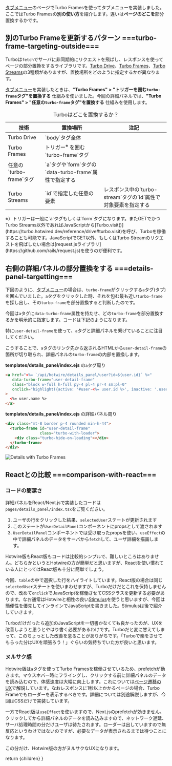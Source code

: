 
[タブメニュー](/commentaries/tabbed_menus)のページでTurbo Framesを使ってタブメニューを実装しました。ここではTurbo Framesの**別の使い方**を紹介します。違いは**ページのどこを**部分置換するかです。


## 別のTurbo Frameを更新するパターン ===turbo-frame-targeting-outside===

Turboは`fetch`でサーバに非同期的にリクエストを飛ばし、レスポンスを使ってページの部分置換をするライブラリです。[Turbo Drive](https://turbo.hotwired.dev/handbook/drive)、[Turbo Frames](https://turbo.hotwired.dev/handbook/frames)、[Turbo Streams](https://turbo.hotwired.dev/handbook/streams)の3種類がありますが、置換場所をどのように指定するかが異なります。

[タブメニュー](/commentaries/tabbed_menus)を実装したときは、**"Turbo Frames" > "トリガーを囲む`turbo-frame`タグ"を置換する** 仕組みを使いました。今回の詳細パネルでは、**"Turbo Frames" > "任意の`turbo-frame`タグ"を置換する** 仕組みを使用します。

<div className="mt-8 flow-root">
  <div className="-mx-4 -my-2 overflow-x-auto sm:-mx-6 lg:-mx-8">
    <div className="inline-block min-w-full py-2 align-middle sm:px-6 lg:px-8">
      <table className="min-w-full divide-y divide-gray-300">
        <caption className="caption-top text-left font-bold">Turboはどこを置換するか？</caption>
        <thead>
        <tr>
          <th scope="col" className="py-3.5 pl-4 pr-3 text-left text-sm font-semibold text-gray-900 sm:pl-3">技術</th>
          <th scope="col" className="min-w-28 px-3 py-3.5 text-left text-sm font-semibold text-gray-900">置換場所</th>
          <th scope="col" className="min-w-28 px-3 py-3.5 text-left text-sm font-semibold text-gray-900">注記</th>
        </tr>
        </thead>
        <tbody className="bg-white whitespace-nowrap">
        <tr className="even:bg-gray-50">
          <td className="px-3 py-4 text-sm text-gray-500">Turbo Drive</td>
          <td className="px-3 py-4 text-sm text-gray-500">`body`タグ全体</td>
          <td className="px-3 py-4 text-sm text-gray-500"></td>
        </tr>
        <tr className="even:bg-gray-50">
          <td className="whitespace-nowrap px-3 py-4 text-sm text-gray-500" rowSpan={2}>Turbo Frames</td>
          <td className="px-3 py-4 text-sm text-gray-500">トリガー<sup>※</sup> を囲む`turbo-frame`タグ</td>
          <td className="px-3 py-4 text-sm text-gray-500"></td>
        </tr>
        <tr className="even:bg-gray-50">
          <td className="px-3 py-4 text-sm text-gray-500">任意の`turbo-frame`タグ</td>
          <td className="px-3 py-4 text-sm text-gray-500">`a`タグや`form`タグの`data-turbo-frame`属性で指定する</td>
        </tr>
        <tr className="even:bg-gray-50">
          <td className="whitespace-nowrap px-3 py-4 text-sm text-gray-500">Turbo Streams</td>
          <td className="px-3 py-4 text-sm text-gray-500">`id`で指定した任意の要素</td>
          <td className="px-3 py-4 text-sm text-gray-500">レスポンス中の`turbo-stream`タグの`id`属性で対象要素を指定する</td>
        </tr>
        </tbody>
      </table>
    </div>
  </div>
</div>

<div className="mt-4 text-gray-400 text-sm">※）トリガーは一般に`a`タグもしくは`form`タグになります。またGETでかつTurbo Streams以外であればJavaScriptから[Turbo.visit()](https://turbo.hotwired.dev/reference/drive#turbo.visit)を呼び、Turboを稼働することも可能です。JavaScriptでGET以外、もしくはTurbo Streamのリクエストを飛ばしたい場合は[request.jsライブラリ](https://github.com/rails/request.js)を使うのが便利です。</div>



## 右側の詳細パネルの部分置換をする ===details-panel-targetting===

下図のように、[タブメニュー](/commentaries/tabbed_menus)の場合は、`turbo-frame`がクリックする`a`タグ(タブ)を囲んでいました。`a`タグをクリックした時、それを包む最も近い`turbo-frame`を探し出し、その`turbo-frame`を部分置換すると判断したのです。

今回は`a`タグに`data-turbo-frame`属性を持たせ、どの`turbo-frame`を部分置換するかを明示的に指定します。コードは下記のようになります。

特に`user-detail-frame`を使って、`a`タグと詳細パネルを繋げていることに注目してください。

こうすることで、`a`タグのリンク先から返されるHTMLから`user-detail-frame`の箇所が切り取られ、詳細パネルの`turbo-frame`の内部を置換します。

**templates/details_panel/index.ejs** の`a`タグ周り
```html
<a href="<%= `/api/hotwire/details_panel/user?id=${user.id}` %>"
   data-turbo-frame="user-detail-frame"
   class="block w-full h-full py-4 pl-4 pr-4 sm:pl-0"
   onclick="highlight({active: '#user-<%= user.id %>', inactive: '.user-row'})"
>
  <%= user.name %>
</a>
```

**templates/details_panel/index.ejs** の詳細パネル周り
```html
<div class="mt-8 border p-4 rounded min-h-44">
  <turbo-frame id="user-detail-frame"
               class="turbo-with-loader">
    <div class="turbo-hide-on-loading"></div>
  </turbo-frame>
</div>
```

<div className="mt-12">
  <Image src={detailsTurboframeImage} alt="Details with Turbo Frames"/>
</div>



## Reactとの比較 ===comparison-with-react===

### コードの簡潔さ

詳細パネルをReact/Next.jsで実装したコードは`pages/details_panel/index.tsx`をご覧ください。

1. ユーザの行をクリックした結果、`selectedUser`ステートが更新されます
2. このステートが`UserDetailPanel`コンポーネントにpropsとして渡されます
3. `UserDetailPanel`コンポーネントでは受け取ったpropsを使い、`useEffect`の中で詳細パネルのデータをサーバから`fetch`して、ユーザ詳細を描画します。

Hotwire版もReact版もコードは比較的シンプルで、難しいところはありません。どちらかというとHotwireの方が簡単だと思いますが、Reactを使い慣れている人にとってはReact版も十分に簡単でしょう。

今回、`table`の中で選択した行をハイライトしています。React版の場合は同じ`selectedUser`ステートを使いまわせますが、Turboだけだとこれを保持しませんので、改めて`onclick`でJavaScriptを稼働させてCSSクラスを更新する必要があります。なお通常はHotwireと相性の良い[Stimulus](https://stimulus.hotwired.dev/)を使うと思いますが、今回は簡便性を優先してインラインでJavaScriptを書きました。Stimulusは後で紹介していきます。

Turboだけだったら追加のJavaScriptを一切書かなくても良かったのが、UXを改善しようと思うとやはり書く必要があるわけです。Turboだと変に甘えてしまって、このちょっとした改善を怠ることがありがちです。「Turboで楽をさせてもらった分はUXを頑張ろう！」ぐらいの気持ちでいた方が良いと思います。

### ヌルサク感

Hotwire版は`a`タグを使ってTurbo Framesを稼働させているため、prefetchが動きます。マウスホバー時にフライングし、クリックする前に詳細パネルのデータを読み込むので、体感速度は大幅に向上します。これについては[ページ遷移のUX](http://localhost:3000/commentaries/page_transitions#page-transition-ux)で解説しています。なおレスポンスに1秒以上かかるページの場合、Turbo Frameでもローダーを表示するべきです。詳細については別途解説しますが、今回はCSSだけで実装しています。

一方でReact版は`useEffect`を使いますので、Next.jsのprefetchが効きません。クリックしてから詳細パネルのデータを読み込みますので、ネットワーク遅延、サーバ処理時間の分だけユーザは待たされます。ローダーは出していますので無反応というわけではないのですが、必要なデータが表示されるまでは待つことになります。

この分だけ、Hotwire版の方がヌルサクなUXになります。


  return <CommentaryLayout
    title="Details Panel"
    subtitle="詳細パネル"
    section="Commentary">
    <MDXRenderer>{children}</MDXRenderer>
  </CommentaryLayout>
}
